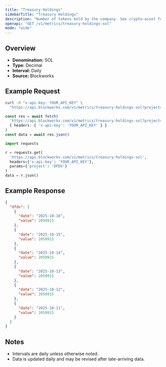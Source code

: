 ```yaml
---
title: "Treasury Holdings"
sidebarTitle: "Treasury Holdings"
description: "Number of tokens held by the company. See crypto-asset for asset indicator"
openapi: "GET /v1/metrics/treasury-holdings-sol"
mode: "wide"
---
```


## Overview

- **Denomination:** SOL
- **Type:** Decimal
- **Interval:** Daily
- **Source:** Blockworks

## Example Request

<CodeGroup>

```bash cURL
curl -H "x-api-key: YOUR_API_KEY" \
  "https://api.blockworks.com/v1/metrics/treasury-holdings-sol?project=DFDV"
```

```typescript TypeScript
const res = await fetch(
  'https://api.blockworks.com/v1/metrics/treasury-holdings-sol?project=DFDV',
  { headers: { 'x-api-key': 'YOUR_API_KEY' } }
)
const data = await res.json()
```

```python Python
import requests

r = requests.get(
  'https://api.blockworks.com/v1/metrics/treasury-holdings-sol',
  headers={'x-api-key': 'YOUR_API_KEY'},
  params={'project': 'DFDV'}
)
data = r.json()
```

</CodeGroup>

## Example Response

```json
{
  "dfdv": [
    {
      "date": "2025-10-16",
      "value": 2050915
    },
    {
      "date": "2025-10-15",
      "value": 2050915
    },
    {
      "date": "2025-10-14",
      "value": 2050915
    },
    {
      "date": "2025-10-13",
      "value": 2050915
    },
    {
      "date": "2025-10-12",
      "value": 2050915
    },
    {
      "date": "2025-10-11",
      "value": 2050915
    }
  ]
}
```

## Notes
- Intervals are daily unless otherwise noted.
- Data is updated daily and may be revised after late-arriving data.